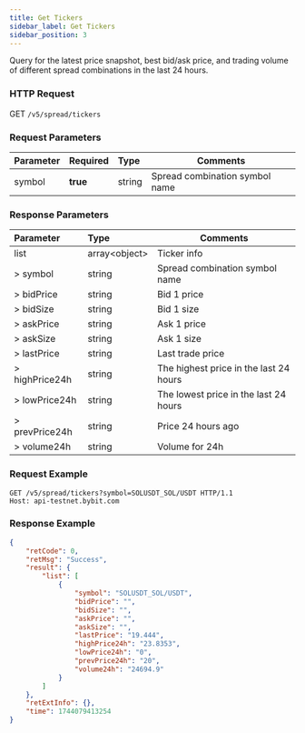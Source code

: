 ```yaml
---
title: Get Tickers
sidebar_label: Get Tickers
sidebar_position: 3
---
```


Query for the latest price snapshot, best bid/ask price, and trading volume of different spread combinations in the last 24 hours.

### HTTP Request
GET `/v5/spread/tickers`

### Request Parameters
| Parameter | Required | Type | Comments|
|:----- |:-------|:-----|------ |
|symbol |**true** |string |Spread combination symbol name|

### Response Parameters
| Parameter | Type | Comments|
|:----- |:-----|----- |
|list|array&lt;object&gt; |Ticker info|
|> symbol|string |Spread combination symbol name |
|> bidPrice|string |Bid 1 price |
|> bidSize|string |Bid 1 size |
|> askPrice|string |Ask 1 price |
|> askSize|string |Ask 1 size |
|> lastPrice|string |Last trade price |
|> highPrice24h|string |The highest price in the last 24 hours |
|> lowPrice24h|string |The lowest price in the last 24 hours|
|> prevPrice24h|string |Price 24 hours ago |
|> volume24h|string |Volume for 24h |

### Request Example
```http
GET /v5/spread/tickers?symbol=SOLUSDT_SOL/USDT HTTP/1.1
Host: api-testnet.bybit.com
```

### Response Example
```json
{
    "retCode": 0,
    "retMsg": "Success",
    "result": {
        "list": [
            {
                "symbol": "SOLUSDT_SOL/USDT",
                "bidPrice": "",
                "bidSize": "",
                "askPrice": "",
                "askSize": "",
                "lastPrice": "19.444",
                "highPrice24h": "23.8353",
                "lowPrice24h": "0",
                "prevPrice24h": "20",
                "volume24h": "24694.9"
            }
        ]
    },
    "retExtInfo": {},
    "time": 1744079413254
}
```
